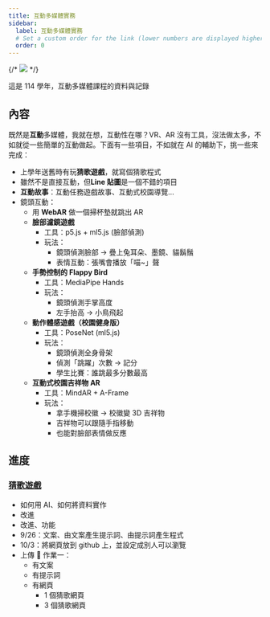 ```yaml
---
title: 互動多媒體實務
sidebar:
  label: 互動多媒體實務
  # Set a custom order for the link (lower numbers are displayed higher up)
  order: 0
---
```


{/* ![](./images/game-dev-banner.png) */}

這是 114 學年，互動多媒體課程的資料與記錄

## 內容

既然是**互動**多媒體，我就在想，互動性在哪？VR、AR 沒有工具，沒法做太多，不如就從一些簡單的互動做起。下面有一些項目，不如就在 AI 的輔助下，挑一些來完成：

- 上學年送舊時有玩**猜歌遊戲**，就寫個猜歌程式
- 雖然不是直接互動，但**Line 貼圖**是一個不錯的項目
- **互動故事**：互動任務遊戲故事、互動式校園導覽…
- 鏡頭互動：
  - 用 **WebAR** 做一個掃杯墊就跳出 AR
  - **臉部濾鏡遊戲**
    - 工具：p5.js + ml5.js (臉部偵測)
    - 玩法：
      - 鏡頭偵測臉部 → 疊上兔耳朵、墨鏡、貓鬍鬚
      - 表情互動：張嘴會播放「喵~」聲
  - **手勢控制的 Flappy Bird**
    - 工具：MediaPipe Hands
    - 玩法：
      - 鏡頭偵測手掌高度
      - 左手抬高 → 小鳥飛起
  - **動作體感遊戲（校園健身版）**
    - 工具：PoseNet (ml5.js)
    - 玩法：
      - 鏡頭偵測全身骨架
      - 偵測「跳躍」次數 → 記分
      - 學生比賽：誰跳最多分數最高
  - **互動式校園吉祥物 AR**
    - 工具：MindAR + A-Frame
    - 玩法：
      - 拿手機掃校徽 → 校徽變 3D 吉祥物
      - 吉祥物可以跟隨手指移動
      - 也能對臉部表情做反應

## 進度

### [猜歌遊戲](/im/music-guess)

- 如何用 AI、如何將資料實作
- 改進
- 改進、功能
- 9/26：文案、由文案產生提示詞、由提示詞產生程式
- 10/3：將網頁放到 github 上，並設定成別人可以瀏覽
- 上傳 📝 作業一：
  - 有文案
  - 有提示詞
  - 有網頁
    - 1 個猜歌網頁
    - 3 個猜歌網頁
